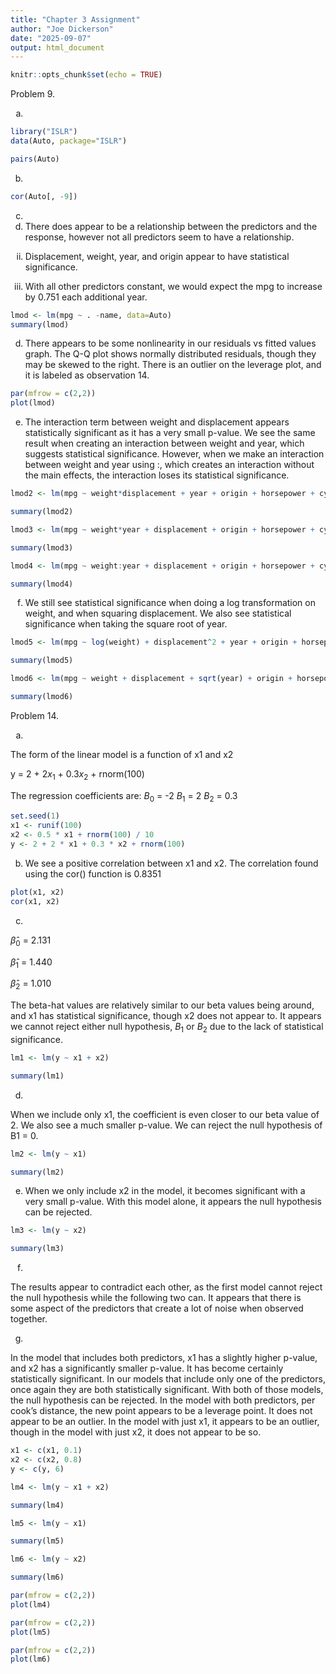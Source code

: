 ```yaml
---
title: "Chapter 3 Assignment"
author: "Joe Dickerson"
date: "2025-09-07"
output: html_document
---
```


```r
knitr::opts_chunk$set(echo = TRUE)
```

Problem 9.

a.

```r

library("ISLR")
data(Auto, package="ISLR")

pairs(Auto)

```

b.

```r

cor(Auto[, -9])

```

c. 

i. There does appear to be a relationship between the predictors and the response, however not all predictors seem to have a relationship.

ii. Displacement, weight, year, and origin appear to have statistical significance.

iii. With all other predictors constant, we would expect the mpg to increase by 0.751 each additional year.

```r

lmod <- lm(mpg ~ . -name, data=Auto)
summary(lmod)

```

d. There appears to be some nonlinearity in our residuals vs fitted values graph. The Q-Q plot shows normally distributed residuals, though they may be skewed to the right. There is an outlier on the leverage plot, and it is labeled as observation 14. 

```r

par(mfrow = c(2,2))
plot(lmod)

```

e. The interaction term between weight and displacement appears statistically significant as it has a very small p-value. We see the same result when creating an interaction between weight and year, which suggests statistical significance. However, when we make an interaction between weight and year using :, which creates an interaction without the main effects, the interaction loses its statistical significance. 

```r

lmod2 <- lm(mpg ~ weight*displacement + year + origin + horsepower + cylinders + acceleration, data=Auto)

summary(lmod2)

lmod3 <- lm(mpg ~ weight*year + displacement + origin + horsepower + cylinders + acceleration, data=Auto)

summary(lmod3)

lmod4 <- lm(mpg ~ weight:year + displacement + origin + horsepower + cylinders + acceleration, data=Auto)

summary(lmod4)

```

f. We still see statistical significance when doing a log transformation on weight, and when squaring displacement. We also see statistical significance when taking the square root of year. 

```r

lmod5 <- lm(mpg ~ log(weight) + displacement^2 + year + origin + horsepower + cylinders + acceleration, data=Auto)

summary(lmod5)

lmod6 <- lm(mpg ~ weight + displacement + sqrt(year) + origin + horsepower + cylinders + acceleration, data=Auto)

summary(lmod6)

```


Problem 14.

a. 

The form of the linear model is a function of x1 and x2

  y = 2 + 2$x_1$ + 0.3$x_2$ + rnorm(100)

  The regression coefficients are:
  $B_0$ = -2
  $B_1$ = 2
  $B_2$ = 0.3

```r

set.seed(1)
x1 <- runif(100)
x2 <- 0.5 * x1 + rnorm(100) / 10
y <- 2 + 2 * x1 + 0.3 * x2 + rnorm(100)

```

b. We see a positive correlation between x1 and x2. The correlation found using the cor() function is 0.8351

```r

plot(x1, x2)
cor(x1, x2)

```

c.

$\hat{\beta}_0$ = 2.131

$\hat{\beta}_1$ = 1.440

$\hat{\beta}_2$ = 1.010

The beta-hat values are relatively similar to our beta values being around, and x1 has statistical significance, though x2 does not appear to. It appears we cannot reject either null hypothesis, $B_1$ or $B_2$ due to the lack of statistical significance. 

```r

lm1 <- lm(y ~ x1 + x2)

summary(lm1)

```

d. 

When we include only x1, the coefficient is even closer to our beta value of 2. We also see a much smaller p-value. We can reject the null hypothesis of B1 = 0.

```r

lm2 <- lm(y ~ x1)

summary(lm2)

```

e. When we only include x2 in the model, it becomes significant with a very small p-value. With this model alone, it appears the null hypothesis can be rejected. 

```r

lm3 <- lm(y ~ x2)

summary(lm3)

```

f. 

The results appear to contradict each other, as the first model cannot reject the null hypothesis while the following two can. It appears that there is some aspect of the predictors that create a lot of noise when observed together.

g. 

In the model that includes both predictors, x1 has a slightly higher p-value, and x2 has a significantly smaller p-value. It has become certainly statistically significant. In our models that include only one of the predictors, once again they are both statistically significant. With both of those models, the null hypothesis can be rejected. In the model with both predictors, per cook's distance, the new point appears to be a leverage point. It does not appear to be an outlier. In the model with just x1, it appears to be an outlier, though in the model with just x2, it does not appear to be so.

```r

x1 <- c(x1, 0.1)
x2 <- c(x2, 0.8)
y <- c(y, 6)

lm4 <- lm(y ~ x1 + x2)

summary(lm4)

lm5 <- lm(y ~ x1)

summary(lm5)

lm6 <- lm(y ~ x2)

summary(lm6)

par(mfrow = c(2,2))
plot(lm4)

par(mfrow = c(2,2))
plot(lm5)

par(mfrow = c(2,2))
plot(lm6)

```